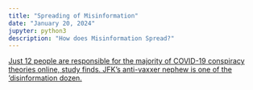 ```yaml
---
title: "Spreading of Misinformation"
date: "January 20, 2024" 
jupyter: python3
description: "How does Misinformation Spread?"
---
```


[Just 12 people are responsible for the majority of COVID-19 conspiracy theories online, study finds. JFK's anti-vaxxer nephew is one of the 'disinformation dozen.](https://www.businessinsider.com/12-anti-vaxxers-responsible-for-most-disinformation-online-study-says-2021-7)
